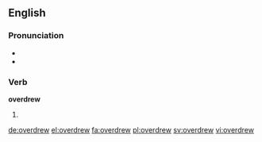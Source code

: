==English==

===Pronunciation===
* {{X-SAMPA|/'/}}
* {{IPA|/ˈovəɻdrʊə/}}

===Verb===
'''overdrew'''

# {{simple past of|overdraw}}

[[de:overdrew]]
[[el:overdrew]]
[[fa:overdrew]]
[[pl:overdrew]]
[[sv:overdrew]]
[[vi:overdrew]]
